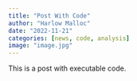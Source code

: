 ```yaml
---
title: "Post With Code"
author: "Harlow Malloc"
date: "2022-11-21"
categories: [news, code, analysis]
image: "image.jpg"
---
```


This is a post with executable code.

